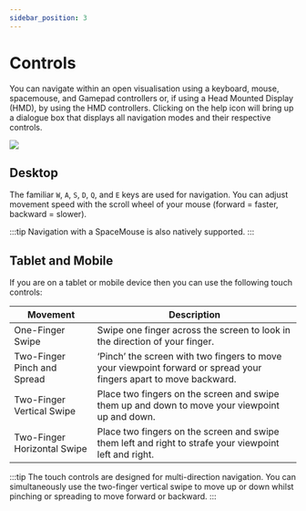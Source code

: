 ```yaml
---
sidebar_position: 3
---
```


# Controls

You can navigate within an open visualisation using a keyboard, mouse, spacemouse, and Gamepad controllers or, if using a Head Mounted Display (HMD), by using the HMD controllers. Clicking on the help icon will bring up a dialogue box that displays all navigation modes and their respective controls. 

![](/img/virtalis-hub-and-web-viewer/controls.png)

## Desktop

The familiar `W`, `A`, `S`, `D`, `Q`, and `E` keys are used for navigation. You can adjust movement speed with the scroll wheel of your mouse (forward = faster, backward = slower).

:::tip
Navigation with a SpaceMouse is also natively supported.
:::

## Tablet and Mobile

If you are on a tablet or mobile device then you can use the following touch controls:

| Movement | Description |
|----------|-------------|
| One-Finger Swipe | Swipe one finger across the screen to look in the direction of your finger. |
| Two-Finger Pinch and Spread | ‘Pinch’ the screen with two fingers to move your viewpoint forward or spread your fingers apart to move backward. |
| Two-Finger Vertical Swipe | Place two fingers on the screen and swipe them up and down to move your viewpoint up and down. |
| Two-Finger Horizontal Swipe | Place two fingers on the screen and swipe them left and right to strafe your viewpoint left and right. |

:::tip
The touch controls are designed for multi-direction navigation. You can simultaneously use the two-finger vertical swipe to move up or down whilst pinching or spreading to move forward or backward.
:::
